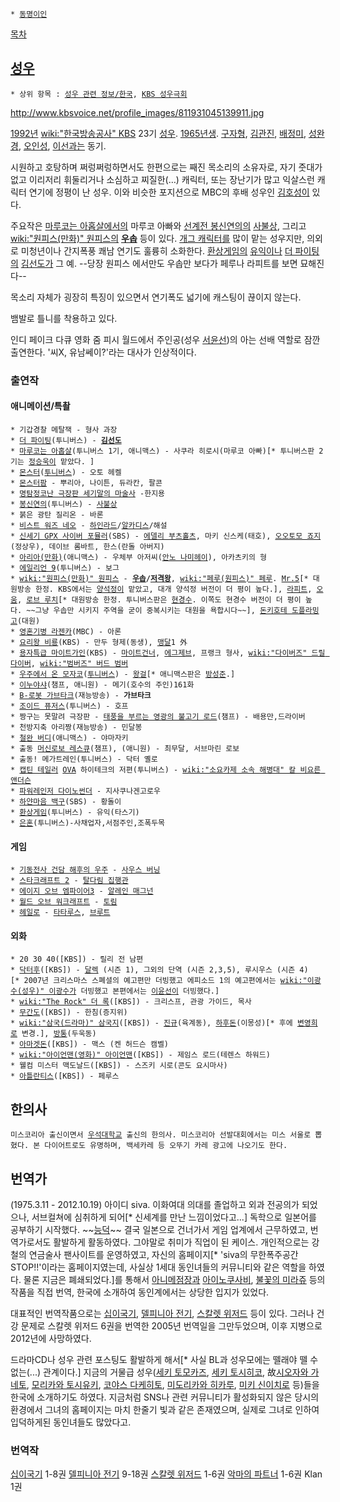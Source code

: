  * [[동명이인]]

[[목차]]

== [[성우]] ==
 * 상위 항목 : [[성우 관련 정보/한국]], [[KBS 성우극회]]

http://www.kbsvoice.net/profile_images/811931045139911.jpg

[[1992년]] [[wiki:"한국방송공사" KBS]] 23기 [[성우]]. [[1965년]]생. [[구자형]], [[김관진]], [[배정미]], [[성완경]], [[오인성]], [[이선]]과는 동기.

시원하고 호탕하며 쩌렁쩌렁하면서도 한편으로는 째진 목소리의 소유자로, 자기 줏대가 없고 이리저리 휘둘리거나 소심하고 찌질한(…) 캐릭터, 또는 장난기가 많고 익살스런 캐릭터 연기에 정평이 난 성우. 이와 비슷한 포지션으로 MBC의 후배 성우인 [[김호성]]이 있다.

주요작은 [[마루코는 아홉살]]에서의 마루코 아빠와 [[선계전 봉신연의]]의 [[사불상]], 그리고 [[wiki:"원피스(만화)" 원피스]]의  '''[[우솝]]''' 등이 있다. [[개그 캐릭터]]를 많이 맡는 성우지만, 의외로 미청년이나 간지폭풍 쾌남 연기도 훌륭히 소화한다. [[환상게임]]의 [[유익]]이나 [[더 화이팅|더 파이팅]]의 [[센도 타케시|김선도]]가 그 예. --당장 원피스 에서만도 우솝만 보다가 페루나 라피트를 보면 묘해진다--

목소리 자체가 굉장히 특징이 있으면서 연기폭도 넓기에 캐스팅이 끊이지 않는다.

뱀발로 틀니를 착용하고 있다.

인디 페이크 다큐 영화 줌 피시 월드에서 주인공(성우 [[서윤선]])의 아는 선배 역할로 잠깐 출연한다. '씨X, 유남쎄이?'라는 대사가 인상적이다.

=== 출연작 ===
==== 애니메이션/특촬 ====
 * 기갑경찰 메탈잭 - 형사 과장
 * [[더 화이팅|더 파이팅]](투니버스) - '''[[센도 타케시|김선도]]'''
 * [[마루코는 아홉살]](투니버스 1기, 애니맥스) - 사쿠라 히로시(마루코 아빠)[* 투니버스판 2기는 [[정승욱]]이 맡았다. ]
 * [[몬스터(만화)|몬스터]]([[투니버스]]) - 오토 헤켈
 * [[몬스터팜]] - 뿌리아, 나이튼, 듀라칸, 팔콘
 * [[명탐정코난 극장판 세기말의 마술사]] -한지용
 * [[봉신연의]](투니버스) - [[사불상]]
 * 붉은 광탄 질리온 - 바론
 * [[비스트 워즈 네오]] - [[하인라드]]/[[알카디스]]/해설
 * [[신세기 GPX 사이버 포뮬러]](SBS) - [[에델리 부츠홀츠]], 마키 신스케(태호), [[오오토모 죠지]](정상우), 데이브 롬바트, 한스(란돌 아버지)
 * [[아리아(만화)]](애니맥스) - 우체부 아저씨([[안노 나미헤이]]), 아카츠키의 형
 * [[에일리언 9]](투니버스) - 보그 
 * [[wiki:"원피스(만화)" 원피스]] - '''[[우솝]]/[[저격왕]]''', [[wiki:"페루(원피스)" 페루]]. [[Mr.5]][* 대원방송 한정. KBS에서는 [[양석정]]이 맡았고, 대개 양석정 버전이 더 평이 높다.], [[라피트]], [[오움]], [[로브 루치]][* 대원방송 한정. 투니버스판은 [[현경수]]. 이쪽도 현경수 버전이 더 평이 높다. ~~그냥 우솝만 시키지 주역을 굳이 중복시키는 대원을 욕합시다~~], [[돈키호테 도플라밍고]](대원)
 * [[영혼기병 라젠카]](MBC) - 아론
 * [[요리왕 비룡]](KBS) - 만두 형제(동생), [[맹달]]1 外
 * [[용자특급 마이트가인]](KBS) - [[마이트건너]], [[에그제브]], 프랭크 형사, [[wiki:"다이버즈" 드릴 다이버]], [[wiki:"범버즈" 버드 범버]]
 * [[우주에서 온 모자코]]([[투니버스]]) - [[왕걸]][* 애니맥스판은 [[방성준]].]
 * [[이누야샤]](챔프, 애니원) - 메기(호수의 주인)161화 
 * [[B-로보 카부타크|B-로봇 가브타크]](재능방송) - '''가브타크'''
 * [[조이드 퓨저스]](투니버스) - 호프 
 * 짱구는 못말려 극장판 - [[태풍을 부르는 영광의 불고기 로드]](챔프) - 배용만,드라이버
 * 천방지축 아리짱(재능방송) - 민달봉 
 * [[철완 버디]](애니맥스) - 야마자키  
 * 출동 [[머신로보 레스큐]](챔프), (애니원) - 최무달, 서브마린 로보
 * 출동! 메가트레인(투니버스) - 닥터 옐로
 * [[캡틴 테일러]] [[OVA]] 하이테크의 저편(투니버스) - [[wiki:"소요카제 소속 해병대" 칼 비요른 앤더슨]]
 * [[폭룡전대 아바레인저|파워레인저 다이노썬더]] - 지사쿠나겐고로우
 * [[하얀마음 백구]](SBS) - 황돌이  
 * [[환상게임]](투니버스) - 유익(타스기)
 * [[은혼]](투니버스)-사채업자,서점주인,조폭두목

==== 게임 ====
 * [[기동전사 건담 해후의 우주]] - [[사우스 버닝]]
 * [[스타크래프트 2]] - [[탈다림 집행관]]
 * [[에이지 오브 엠파이어3]] - [[알레인 매그넌]]
 * [[월드 오브 워크래프트]] - [[토림]]
 * [[헤일로]] - [[타타루스]], [[브루트]]

==== 외화 ====
 * 20 30 40([KBS]) - 릴리 전 남편
 * [[닥터후]]([KBS]) - [[달렉]] (시즌 1), 그외의 단역 (시즌 2,3,5), 루시우스 (시즌 4)[* 2007년 크리스마스 스폐셜의 예고편만 더빙했고 에피소드 1의 예고편에서는 [[wiki:"이광수(성우)" 이광수]]가 더빙했고 본편에서는 [[이윤선]]이 더빙했다.]
 * [[wiki:"The Rock" 더 록]]([KBS]) - 크리스프, 관광 가이드, 목사
 * [[무간도]]([KBS]) - 한침(증지위)
 * [[wiki:"삼국(드라마)" 삼국지]]([KBS]) - [[진규]](육계동), [[하후돈]](이몽성)[* 후에 [[변영희]]로 변경.], [[방통]](두욱동)
 * [[아마겟돈]]([KBS]) - 맥스 (켄 허드슨 캠벨)
 * [[wiki:"아이언맨(영화)" 아이언맨]]([KBS]) - 제임스 로드(테렌스 하워드)
 * 웰컴 미스터 맥도날드([KBS]) - 스즈키 시로(콘도 요시마사)
 * [[아틀란티스]]([KBS]) - 페루스
== 한의사 ==
 미스코리아 출신이면서 [[우석대학교]] 출신의 한의사. 미스코리아 선발대회에서는 미스 서울로 뽑혔다. 본 다이어트로도 유명하며, 백세카레 등 오뚜기 카레 광고에 나오기도 한다.

== 번역가 ==
(1975.3.11 - 2012.10.19)
아이디 siva. 이화여대 의대를 졸업하고 외과 전공의가 되었으나, 서브컬쳐에 심취하게 되어[* 신세계를 만난 느낌이었다고...] 독학으로 일본어를 공부하기 시작했다. ~~[[능덕]]~~ 결국 일본으로 건너가서 게임 업계에서 근무하였고, 번역가로서도 활발하게 활동하였다. 그야말로 취미가 직업이 된 케이스. 개인적으로는 강철의 연금술사 팬사이트를 운영하였고, 자신의 홈페이지[* 'siva의 무한폭주공간 STOP!!'이라는 홈페이지였는데, 사실상 1세대 동인녀들의 커뮤니티와 같은 역할을 하였다. 물론 지금은 폐쇄되었다.]를 통해서 [[아니메점장]]과 [[아이노쿠사비]], [[불꽃의 미라쥬]] 등의 작품을 직접 번역, 한국에 소개하여 동인계에서는 상당한 입지가 있었다.

대표적인 번역작품으로는 [[십이국기]], [[델피니아 전기]], [[스칼렛 위저드]] 등이 있다. 그러나 건강 문제로 스칼렛 위저드 6권을 번역한 2005년 번역일을 그만두었으며, 이후 지병으로 2012년에 사망하였다.

드라마CD나 성우 관련 포스팅도 활발하게 해서[* 사실 BL과 성우모에는 뗄래야 뗄 수 없는(...) 관계이다.] 지금의 거물급 성우([[세키 토모카즈]], [[세키 토시히코]], 故[[시오자와 가네토]], [[모리카와 토시유키]], [[코야스 다케히토]], [[미도리카와 히카루]], [[미키 신이치로]] 등)들을 한국에 소개하기도 하였다. 지금처럼 SNS나 관련 커뮤니티가 활성화되지 않은 당시의 환경에서 그녀의 홈페이지는 마치 한줄기 빛과 같은 존재였으며, 실제로 그녀로 인하여 입덕하게된 동인녀들도 많았다고.

=== 번역작 ===
[[십이국기]] 1-8권
[[델피니아 전기]] 9-18권
[[스칼렛 위저드]] 1-6권
[[악마의 파트너]] 1-6권
Klan 1권
